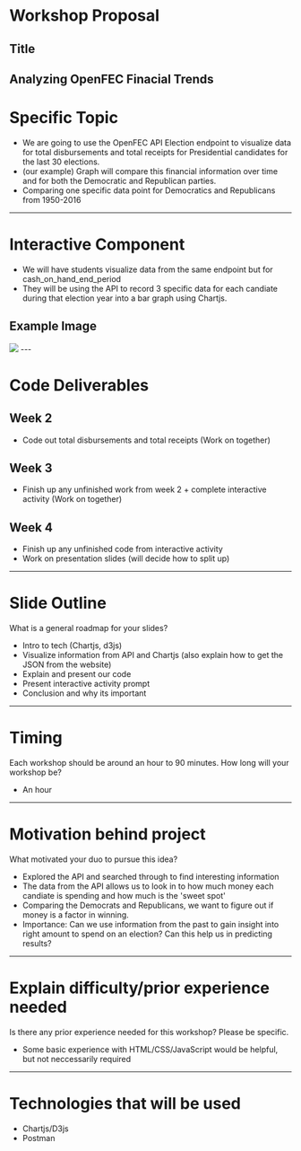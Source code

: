 


# Workshop Proposal
## Title
Analyzing OpenFEC Finacial Trends
---

# Specific Topic
- We are going to use the OpenFEC API Election endpoint to visualize data for total disbursements and total receipts for Presidential candidates for the last 30 elections.
- (our example) Graph will compare this financial information over time and for both the Democratic and Republican parties. 
- Comparing one specific data point for Democratics and Republicans from 1950-2016

---

# Interactive Component
- We will have students visualize data from the same endpoint but for cash_on_hand_end_period
- They will be using the API to record 3 specific data for each candiate during that election year into a bar graph using Chartjs.
## Example Image
<img src={i} />
---

# Code Deliverables
## Week 2
- Code out total disbursements and total receipts (Work on together)

## Week 3
- Finish up any unfinished work from week 2 + complete interactive activity (Work on together)

## Week 4
- Finish up any unfinished code from interactive activity
- Work on presentation slides (will decide how to split up)

---  

# Slide Outline
What is a general roadmap for your slides?
- Intro to tech (Chartjs, d3js)
- Visualize information from API and Chartjs (also explain how to get the JSON from the website)
- Explain and present our code
- Present interactive activity prompt
- Conclusion and why its important
---

# Timing
Each workshop should be around an hour to 90 minutes. How long will your workshop be?
- An hour
---

# Motivation behind project
What motivated your duo to pursue this idea?
- Explored the API and searched through to find interesting information
- The data from the API allows us to look in to how much money each candiate is spending and how much is the 'sweet spot'
- Comparing the Democrats and Republicans, we want to figure out if money is a factor in winning.
- Importance: Can we use information from the past to gain insight into right amount to spend on an election? Can this help us in predicting results?
---

# Explain difficulty/prior experience needed
Is there any prior experience needed for this workshop? Please be specific.
- Some basic experience with HTML/CSS/JavaScript would be helpful, but not neccessarily required
---

# Technologies that will be used
- Chartjs/D3js
- Postman



